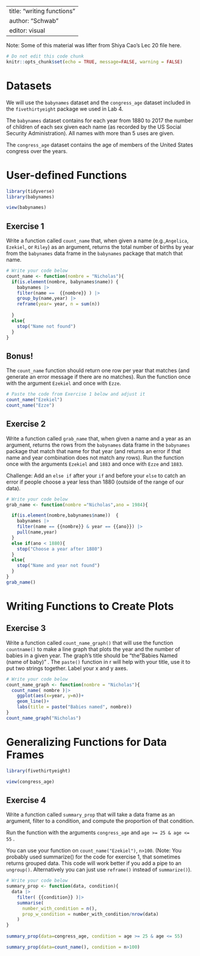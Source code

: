 
---
title: "writing functions"
author: "Schwab"
editor: visual
---

Note: Some of this material was lifter from Shiya Cao's Lec 20 file here. 

```r
# Do not edit this code chunk
knitr::opts_chunk$set(echo = TRUE, message=FALSE, warning = FALSE)
```

# Datasets

We will use the `babynames` dataset and the `congress_age` dataset included in the `fivethirtyeight` package we used in Lab 4.

The `babynames` dataset contains for each year from 1880 to 2017 the number of children of each sex given each name (as recorded by the US Social Security Administration). All names with more than 5 uses are given.

The `congress_age` dataset contains the age of members of the United States congress over the years.

# User-defined Functions

```r
library(tidyverse)
library(babynames)

view(babynames)
```

## Exercise 1

Write a function called `count_name` that, when given a name (e.g.,`Angelica`, `Ezekiel`, or `Riley`) as an argument, returns the total number of births by year from the `babynames` data frame in the `babynames` package that match that name. 

```r
# Write your code below
count_name <- function(nombre = "Nicholas"){
  if(is.element(nombre, babynames$name)) {
    babynames |>
    filter(name ==  {{nombre}} ) |>
    group_by(name,year) |>
    reframe(year= year, n = sum(n)) 
      
  }
  else{
    stop("Name not found")
  }
}


```

## Bonus!

The `count_name` function should return one row per year that matches (and generate an error message if there are no matches). Run the function once with the argument `Ezekiel` and once with `Ezze`.

```r
# Paste the code from Exercise 1 below and adjust it
count_name("Ezekiel")
count_name("Ezze")
```

## Exercise 2

Write a function called `grab_name` that, when given a name and a year as an argument, returns the rows from the `babynames` data frame in the `babynames` package that match that name for that year (and returns an error if that name and year combination does not match any rows). Run the function once with the arguments `Ezekiel` and `1883` and once with `Ezze` and `1883`. 

Challenge: Add an `else if` after your `if` and before your `else` to catch an error if people choose a year less than 1880 (outside of the range of our data). 

```r
# Write your code below
grab_name <- function(nombre ="Nicholas",ano = 1984){

  if(is.element(nombre,babynames$name))  {
    babynames |>
    filter(name == {{nombre}} & year == {{ano}}) |>
    pull(name,year)
  }
  else if(ano < 1880){
    stop("Choose a year after 1880")
  }
  else{
    stop("Name and year not found")
  }
}
grab_name()

```

# Writing Functions to Create Plots

## Exercise 3

Write a function called `count_name_graph()` that will use the function `countname()` to make a line graph that plots the year and the number of babies in a given year. The graph's title should be "the "Babies Named (name of baby)" . The `paste()` function in r will help with your title, use it to put two strings together. Label your x and y axes. 

```r
# Write your code below
count_name_graph <- function(nombre = "Nicholas"){
  count_name( nombre )|>
    ggplot(aes(x=year, y=n))+
    geom_line()+
    labs(title = paste("Babies named", nombre))
}
count_name_graph("Nicholas")
```

# Generalizing Functions for Data Frames

```r
library(fivethirtyeight)

view(congress_age)
```

## Exercise 4

Write a function called `summary_prop` that will take a data frame as an argument, filter to a condition, and compute the proportion of that condition. 

Run the function with the arguments `congress_age` and `age >= 25 & age <= 55` . 

You can use your function on `count_name("Ezekiel")`, `n>100`. (Note: You probably used summarize() for the code for exercise 1, that sometimes returns grouped data. This code will work better if you add a pipe to an `ungroup()`. Alternatively you can just use `reframe()` instead of `summarize()`).

```r
# Write your code below
summary_prop <- function(data, condition){
  data |> 
    filter( {{condition}} )|>
    summarise(
      number_with_condition = n(),
      prop_w_condition = number_with_condition/nrow(data)
    )
}
  
summary_prop(data=congress_age, condition = age >= 25 & age <= 55)

summary_prop(data=count_name(), condition = n>100)
```
